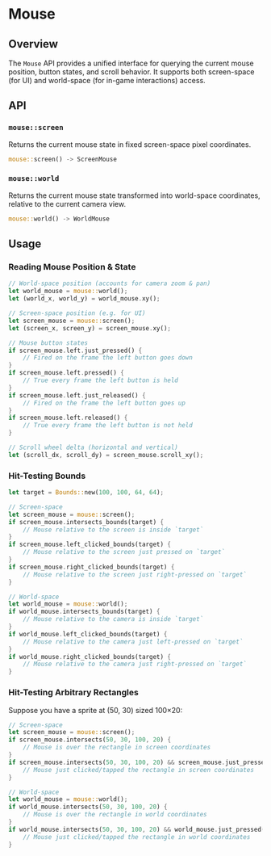 # Mouse

## Overview

The `Mouse` API provides a unified interface for querying the current mouse position, button states, and scroll behavior. It supports both screen-space (for UI) and world-space (for in-game interactions) access.

## API

### `mouse::screen`

Returns the current mouse state in fixed screen-space pixel coordinates.

```rust
mouse::screen() -> ScreenMouse
```

### `mouse::world`

Returns the current mouse state transformed into world-space coordinates, relative to the current camera view.

```rust
mouse::world() -> WorldMouse
```

## Usage

### Reading Mouse Position & State

```rust
// World-space position (accounts for camera zoom & pan)
let world_mouse = mouse::world();
let (world_x, world_y) = world_mouse.xy();

// Screen-space position (e.g. for UI)
let screen_mouse = mouse::screen();
let (screen_x, screen_y) = screen_mouse.xy();

// Mouse button states
if screen_mouse.left.just_pressed() {
    // Fired on the frame the left button goes down
}
if screen_mouse.left.pressed() {
    // True every frame the left button is held
}
if screen_mouse.left.just_released() {
    // Fired on the frame the left button goes up
}
if screen_mouse.left.released() {
    // True every frame the left button is not held
}

// Scroll wheel delta (horizontal and vertical)
let (scroll_dx, scroll_dy) = screen_mouse.scroll_xy();
```

### Hit-Testing Bounds

```rs
let target = Bounds::new(100, 100, 64, 64);

// Screen-space
let screen_mouse = mouse::screen();
if screen_mouse.intersects_bounds(target) {
    // Mouse relative to the screen is inside `target`
}
if screen_mouse.left_clicked_bounds(target) {
    // Mouse relative to the screen just pressed on `target`
}
if screen_mouse.right_clicked_bounds(target) {
    // Mouse relative to the screen just right-pressed on `target`
}

// World-space
let world_mouse = mouse::world();
if world_mouse.intersects_bounds(target) {
    // Mouse relative to the camera is inside `target`
}
if world_mouse.left_clicked_bounds(target) {
    // Mouse relative to the camera just left-pressed on `target`
}
if world_mouse.right_clicked_bounds(target) {
    // Mouse relative to the camera just right-pressed on `target`
}
```

### Hit-Testing Arbitrary Rectangles

Suppose you have a sprite at (50, 30) sized 100×20:

```rs
// Screen-space
let screen_mouse = mouse::screen();
if screen_mouse.intersects(50, 30, 100, 20) {
    // Mouse is over the rectangle in screen coordinates
}
if screen_mouse.intersects(50, 30, 100, 20) && screen_mouse.just_pressed() {
    // Mouse just clicked/tapped the rectangle in screen coordinates
}

// World-space
let world_mouse = mouse::world();
if world_mouse.intersects(50, 30, 100, 20) {
    // Mouse is over the rectangle in world coordinates
}
if world_mouse.intersects(50, 30, 100, 20) && world_mouse.just_pressed() {
    // Mouse just clicked/tapped the rectangle in world coordinates
}
```